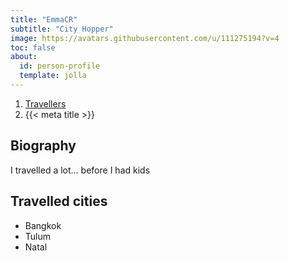 ```yaml
---
title: "EmmaCR"
subtitle: "City Hopper"
image: https://avatars.githubusercontent.com/u/111275194?v=4
toc: false
about:
  id: person-profile
  template: jolla
---
```


```{=html}
<nav aria-label="breadcrumb">
  <ol class="breadcrumb">
    <li class="breadcrumb-item"><a href="../travellers.html">Travellers</a></li>
    <li class="breadcrumb-item active" aria-current="page">{{< meta title >}}</li>
  </ol>
</nav>
```

:::{#person-profile}
:::

## Biography

I travelled a lot... before I had kids

## Travelled cities

- Bangkok
- Tulum
- Natal
